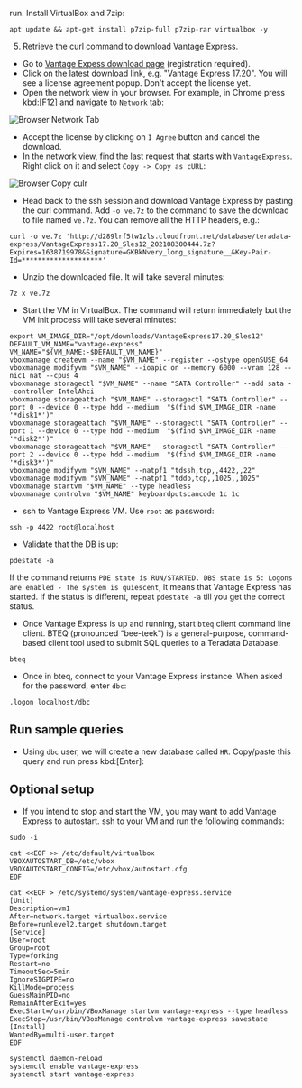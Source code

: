 
run. Install VirtualBox and 7zip:
```
apt update && apt-get install p7zip-full p7zip-rar virtualbox -y
```
5. Retrieve the curl command to download Vantage Express.
* Go to [Vantage Expess download page](https://downloads.teradata.com/download/database/teradata-express-for-vmware-player) (registration required).
* Click on the latest download link, e.g. "Vantage Express 17.20". You will see a license agreement popup. Don't accept the license yet.
* Open the network view in your browser. For example, in Chrome press kbd:[F12] and navigate to `Network` tab:

![Browser Network Tab](../images/browser.network.png)

* Accept the license by clicking on `I Agree` button and cancel the download.
* In the network view, find the last request that starts with `VantageExpress`. Right click on it and select `Copy -> Copy as cURL`:

![Browser Copy culr](../images/browser.copy.curl.png)
* Head back to the ssh session and download Vantage Express by pasting the curl command. Add `-o ve.7z` to the command to save the download to file named `ve.7z`. You can remove all the HTTP headers, e.g.:

```
curl -o ve.7z 'http://d289lrf5tw1zls.cloudfront.net/database/teradata-express/VantageExpress17.20_Sles12_202108300444.7z?Expires=1638719978&Signature=GKBkNvery_long_signature__&Key-Pair-Id=********************'
```

* Unzip the downloaded file. It will take several minutes:

```
7z x ve.7z
```
* Start the VM in VirtualBox. The command will return immediately but the VM init process will take several minutes:

```
export VM_IMAGE_DIR="/opt/downloads/VantageExpress17.20_Sles12"
DEFAULT_VM_NAME="vantage-express"
VM_NAME="${VM_NAME:-$DEFAULT_VM_NAME}"
vboxmanage createvm --name "$VM_NAME" --register --ostype openSUSE_64
vboxmanage modifyvm "$VM_NAME" --ioapic on --memory 6000 --vram 128 --nic1 nat --cpus 4
vboxmanage storagectl "$VM_NAME" --name "SATA Controller" --add sata --controller IntelAhci
vboxmanage storageattach "$VM_NAME" --storagectl "SATA Controller" --port 0 --device 0 --type hdd --medium  "$(find $VM_IMAGE_DIR -name '*disk1*')"
vboxmanage storageattach "$VM_NAME" --storagectl "SATA Controller" --port 1 --device 0 --type hdd --medium  "$(find $VM_IMAGE_DIR -name '*disk2*')"
vboxmanage storageattach "$VM_NAME" --storagectl "SATA Controller" --port 2 --device 0 --type hdd --medium  "$(find $VM_IMAGE_DIR -name '*disk3*')"
vboxmanage modifyvm "$VM_NAME" --natpf1 "tdssh,tcp,,4422,,22"
vboxmanage modifyvm "$VM_NAME" --natpf1 "tddb,tcp,,1025,,1025"
vboxmanage startvm "$VM_NAME" --type headless
vboxmanage controlvm "$VM_NAME" keyboardputscancode 1c 1c
```
* ssh to Vantage Express VM. Use `root` as password:

```
ssh -p 4422 root@localhost
```
* Validate that the DB is up:
```
pdestate -a
```

If the command returns `PDE state is RUN/STARTED. DBS state is 5: Logons are enabled - The system is quiescent`, it means that Vantage Express has started.
If the status is different, repeat `pdestate -a` till you get the correct status.

* Once Vantage Express is up and running, start `bteq` client command line client. BTEQ (pronounced “bee-teek”) is a general-purpose, command-based client tool used to submit SQL queries to a Teradata Database.

```
bteq
```
* Once in bteq, connect to your Vantage Express instance. When asked for the password, enter `dbc`:
 
```
.logon localhost/dbc
```

## Run sample queries

* Using `dbc` user, we will create a new database called `HR`. Copy/paste this query and run press kbd:[Enter]:

<GettingStartedQueries />

## Optional setup

* If you intend to stop and start the VM, you may want to add Vantage Express to autostart. ssh to your VM and run the following commands:

```
sudo -i

cat <<EOF >> /etc/default/virtualbox
VBOXAUTOSTART_DB=/etc/vbox
VBOXAUTOSTART_CONFIG=/etc/vbox/autostart.cfg
EOF

cat <<EOF > /etc/systemd/system/vantage-express.service
[Unit]
Description=vm1
After=network.target virtualbox.service
Before=runlevel2.target shutdown.target
[Service]
User=root
Group=root
Type=forking
Restart=no
TimeoutSec=5min
IgnoreSIGPIPE=no
KillMode=process
GuessMainPID=no
RemainAfterExit=yes
ExecStart=/usr/bin/VBoxManage startvm vantage-express --type headless
ExecStop=/usr/bin/VBoxManage controlvm vantage-express savestate
[Install]
WantedBy=multi-user.target
EOF

systemctl daemon-reload
systemctl enable vantage-express
systemctl start vantage-express
```
